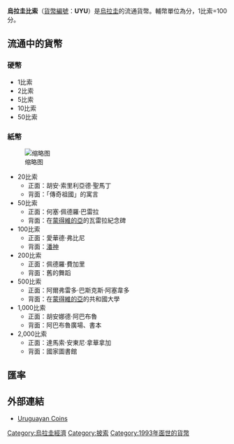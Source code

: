 {{noteTA
|1=zh:比索; zh-hant:披索;
}}
'''烏拉圭比索'''（[[ISO_4217|貨幣編號]]：'''UYU'''）是[[烏拉圭|烏拉圭]]的流通貨幣。輔幣單位為分，1比索=100分。
==流通中的貨幣==
===硬幣===
*1比索
*2比索
*5比索
*10比索
*50比索

===紙幣===
[[File:_Uruguayan_peso_banknote_set.jpg|缩略图]]
*20比索
**正面：胡安·索里利亞德·聖馬丁
**背面：「傳奇祖國」的寓言
*50比索
**正面：何塞·佩德羅·巴雷拉
**背面：在[[蒙得維的亞|蒙得維的亞]]的瓦雷拉紀念碑
*100比索
**正面：愛華德·弗比尼
**背面：[[潘(希臘神話)|潘神]]
*200比索
**正面：佩德羅·費加里
**背面：舊的舞蹈
*500比索
**正面：阿爾弗雷多·巴斯克斯·阿塞韋多
**背面：在[[蒙得維的亞|蒙得維的亞]]的共和國大學
*1,000比索
**正面：胡安娜德·阿巴布魯
**背面：阿巴布魯廣場、書本
*2,000比索
**正面：達馬索·安東尼·拿華拿加
**背面：國家圖書館

== 匯率 ==
{{Exchange Rate|UYU}}
== 外部連結 ==
{{Standard numismatics external links
| world_coin_gallery_1_url  = Uruguay
| world_coin_gallery_1_name = Uruguay
| banknote_world_1_url      = uruguay
| banknote_world_1_name     = Uruguay
| dollarization_1_url       = 
| dollarization_1_name      = 
| gfd_1_url                 = Uruguay
| gfd_1_name                = Uruguay
| gfd_data_1_url            = 6153
| gfd_data_1_name           = Uruguay Peso
| show_gfd_excel            = Y
}}
* [http://www.monedasuruguay.com Uruguayan Coins] {{Wayback|url=http://www.monedasuruguay.com/ |date=20210224223846 }}

{{Currencies of the Americas}}
[[Category:烏拉圭經濟|Category:烏拉圭經濟]]
[[Category:披索|Category:披索]]
[[Category:1993年面世的貨幣|Category:1993年面世的貨幣]]